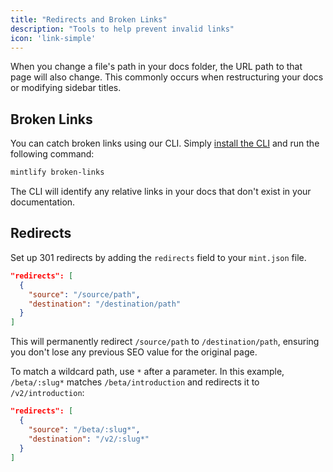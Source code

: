 ```yaml
---
title: "Redirects and Broken Links"
description: "Tools to help prevent invalid links"
icon: 'link-simple'
---
```


When you change a file's path in your docs folder, the URL path to that page will also change. This commonly occurs when restructuring your docs or modifying sidebar titles.

## Broken Links

You can catch broken links using our CLI. Simply [install the CLI](/development) and run the following command:

```bash
mintlify broken-links
```

The CLI will identify any relative links in your docs that don't exist in your documentation.

## Redirects

Set up 301 redirects by adding the `redirects` field to your `mint.json` file.

```json
"redirects": [
  {
    "source": "/source/path",
    "destination": "/destination/path"
  }
]
```

This will permanently redirect `/source/path` to `/destination/path`, ensuring you don't lose any previous SEO value for the original page.

To match a wildcard path, use `*` after a parameter. In this example, `/beta/:slug*` matches `/beta/introduction` and redirects it to `/v2/introduction`:

```json
"redirects": [
  {
    "source": "/beta/:slug*",
    "destination": "/v2/:slug*"
  }
]
```
